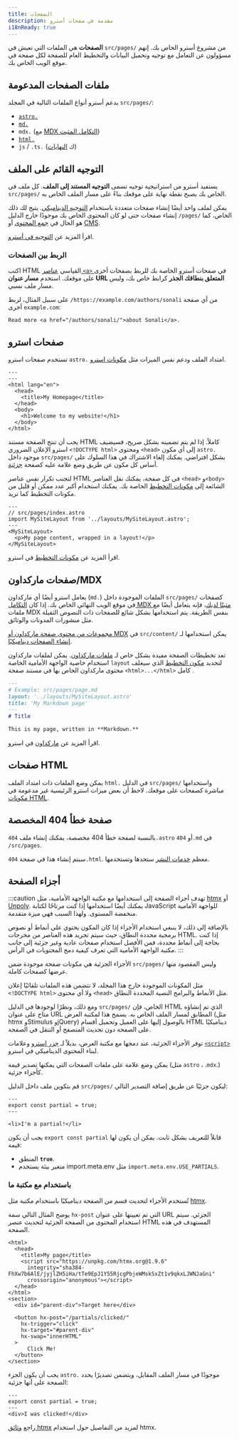 ```yaml
---
title: الصفحات
description: مقدمة في صفحات أسترو
i18nReady: true
---
```



**الصفحات** هي الملفات التي تعيش في `src/pages/` من مشروع أسترو الخاص بك. إنهم مسؤولون عن التعامل مع توجيه وتحميل البيانات والتخطيط العام للصفحة لكل صفحة في موقع الويب الخاص بك.

## ملفات الصفحات المدعومة 

يدعم أسترو أنواع الملفات التالية في المجلد `src/pages/`:
- [`astro.`](#astro-pages)
- [`md.`](#markdownmdx-pages)
- `mdx.` (مع [MDX التكامل المثبت](/ar/guides/integrations-guide/mdx/#installation))
- [`html.`](#html-pages)
- `js` / `.ts.` (ك [النهايات](/ar/guides/endpoints/))

## التوجيه القائم على الملف

يستفيد أسترو من استراتيجية توجيه تسمى **التوجيه المستند إلى الملف**. كل ملف في `src/pages/` الخاص بك يصبح نقطة نهاية على موقعك بناءً على مسار الملف الخاص به.

يمكن لملف واحد أيضًا إنشاء صفحات متعددة باستخدام [التوجيه الديناميكي](/ar/guides/routing/#dynamic-routes). يتيح لك ذلك إنشاء صفحات حتى لو كان المحتوى الخاص بك موجودًا خارج الدليل `/pages/` الخاص، كما هو الحال في [جمع المحتوى](/ar/guides/content-collections/) أو [CMS](/ar/guides/cms/).

<ReadMore>اقرأ المزيد عن [التوجيه في أسترو](/ar/guides/routing/).</ReadMore>

### الربط بين الصفحات

اكتب HTML القياسي [عناصر `<a>` ](https://developer.mozilla.org/en-US/docs/Web/HTML/Element/a) في صفحات أسترو الخاصة بك للربط بصفحات أخرى على موقعك. استخدم **مسار عنوان URL المتعلق بنطاقك الجذر** كرابط خاص بك، وليس مسار ملف نسبي.

على سبيل المثال، لربط `/https://example.com/authors/sonali` من أي صفحة أخرى `example.com`:

```astro title="src/pages/index.astro"
Read more <a href="/authors/sonali/">about Sonali</a>.
```

## صفحات استرو

تستخدم صفحات استرو `astro.` امتداد الملف ودعم نفس الميزات مثل [مكونات استرو](/ar/basics/astro-components/).

```astro title="src/pages/index.astro"
---
---
<html lang="en">
  <head>
    <title>My Homepage</title>
  </head>
  <body>
    <h1>Welcome to my website!</h1>
  </body>
</html>
```

يجب أن تنتج الصفحة مستند HTML كاملاً. إذا لم يتم تضمينه بشكل صريح، فسيضيف استرو الإعلان الضروري `<!DOCTYPE html>` ومحتوى `<head>` إلى أي مكون `astro.` موجود داخل `src/pages/` بشكل افتراضي. يمكنك إلغاء الاشتراك في هذا السلوك على أساس كل مكون عن طريق وضع علامة عليه كصفحة [جزئية](#page-partials).

لتجنب تكرار نفس عناصر HTML في كل صفحة، يمكنك نقل العناصر `<head>` و`<body>` الشائعة إلى [مكونات التخطيط](/ar/basics/layouts/) الخاصة بك. يمكنك استخدام أكبر عدد ممكن أو قليل من مكونات التخطيط كما تريد.

```astro {3} /</?MySiteLayout>/
---
// src/pages/index.astro
import MySiteLayout from '../layouts/MySiteLayout.astro';
---
<MySiteLayout>
  <p>My page content, wrapped in a layout!</p>
</MySiteLayout>
```

<ReadMore>اقرأ المزيد عن [مكونات التخطيط](/ar/basics/layouts/) في استرو.</ReadMore>

## صفحات ماركداون/MDX

يعامل استرو أيضًا أي ماركداون (`md.`) الملفات الموجودة داخل `src/pages/` كصفحات في موقع الويب النهائي الخاص بك. إذا كان [ التكامل MDX مثبتًا لديك](/ar/guides/integrations-guide/mdx/#installation)، فإنه يتعامل أيضًا مع ملفات MDX بنفس الطريقة. يتم استخدامها بشكل شائع للصفحات ذات النصوص الثقيلة مثل منشورات المدونات والوثائق.

[مجموعات من محتوى صفحة ماركداون أو MDX](/ar/guides/content-collections/) في `src/content/` يمكن استخدامها لـ [إنشاء الصفحات ديناميكيًا](/ar/guides/routing/#dynamic-routes).

تعد تخطيطات الصفحة مفيدة بشكل خاص لـ [ملفات ماركداون](#markdownmdx-pages). يمكن لملفات ماركداون استخدام خاصية الواجهة الأمامية الخاصة `layout` لتحديد [مكون التخطيط](/ar/basics/layouts/) الذي سيغلف محتوى ماركداون الخاص بها في مستند صفحة `<html>...</html>` كامل .

```md {3}
---
# Example: src/pages/page.md
layout: '../layouts/MySiteLayout.astro'
title: 'My Markdown page'
---
# Title

This is my page, written in **Markdown.**
```

<ReadMore>اقرأ المزيد عن [ماركداون](/ar/guides/markdown-content/) في استرو.</ReadMore>

## صفحات HTML

يمكن وضع الملفات ذات امتداد الملف `html.` في الدليل `src/pages/` واستخدامها مباشرة كصفحات على موقعك. لاحظ أن بعض ميزات استرو الرئيسية غير مدعومة في [مكونات HTML](/ar/basics/astro-components/#html-components).

## صفحة خطأ 404 المخصصة

بالنسبة لصفحة خطأ 404 مخصصة، يمكنك إنشاء ملف `404.astro` أو `404.md` في `/src/pages`.

سيتم إنشاء هذا في صفحة `404.html`. معظم [خدمات النشر](/ar/guides/deploy/) ستجدها وتستخدمها.

## أجزاء الصفحة

<p><Since v="3.4.0" /></p>

:::caution
تهدف أجزاء الصفحة إلى استخدامها مع مكتبة الواجهة الأمامية، مثل [htmx](https://htmx.org/) أو [Unpoly](https://unpoly.com/). يمكنك أيضًا استخدامها إذا كنت مرتاحًا لكتابة JavaScript للواجهة الأمامية منخفضة المستوى. ولهذا السبب فهي ميزة متقدمة.

بالإضافة إلى ذلك، لا ينبغي استخدام الأجزاء إذا كان المكون يحتوي على أنماط أو نصوص برمجية محددة النطاق، حيث سيتم تجريد هذه العناصر من مخرجات HTML. إذا كنت بحاجة إلى أنماط محددة، فمن الأفضل استخدام صفحات عادية وغير جزئية إلى جانب مكتبة الواجهة الأمامية التي تعرف كيفية دمج المحتويات في الرأس.
:::

الأجزاء الجزئية هي مكونات صفحة موجودة ضمن `src/pages/` وليس المقصود منها عرضها كصفحات كاملة.

مثل المكونات الموجودة خارج هذا المجلد، لا تتضمن هذه الملفات تلقائيًا إعلان `<!DOCTYPE html>` ولا أي محتوى `<head>` مثل الأنماط والبرامج النصية المحددة النطاق.

ومع ذلك، ونظرًا لوجودها في الدليل `src/pages/` الخاص، فإن HTML الذي تم إنشاؤه متاح على عنوان URL المطابق لمسار الملف الخاص به. يسمح هذا لمكتبة العرض (مثل htmx وStimulus وjQuery) بالوصول إليها على العميل وتحميل أقسام HTML ديناميكيًا على الصفحة دون تحديث المتصفح أو التنقل في الصفحة.

توفر الأجزاء الجزئية، عند دمجها مع مكتبة العرض، بديلاً لـ [جزر استرو](/ar/concepts/islands/) وعلامات [`<script>`](/ar/guides/client-side-scripts/) لبناء المحتوى الديناميكي في استرو.

يمكن وضع علامة على ملفات الصفحات التي يمكنها تصدير قيمة (مثل `astro` ، .`mdx`.) كأجزاء جزئية.

قم بتكوين ملف داخل الدليل `src/pages/` ليكون جزئيًا عن طريق إضافة التصدير التالي:

```astro title="src/pages/partial.astro" ins={2}
---
export const partial = true;
---

<li>I'm a partial!</li>
```

يجب أن يكون `export const partial` قابلاً للتعريف بشكل ثابت. يمكن أن يكون لها قيمة:

- المنطق __`true`__.
- متغير بيئة يستخدم import.meta.env مثل `import.meta.env.USE_PARTIALS`.

### باستخدام مع مكتبة ما

 تُستخدم الأجزاء لتحديث قسم من الصفحة ديناميكيًا باستخدام مكتبة مثل [htmx](https://htmx.org/).

  يوضح المثال التالي سمة `hx-post` التي تم تعيينها على عنوان URL الجزئي. سيتم استخدام المحتوى من الصفحة الجزئية لتحديث عنصر HTML المستهدف في هذه الصفحة.

```astro title="src/pages/index.astro" 'hx-post="/partials/clicked/"'
<html>
  <head>
    <title>My page</title>
    <script src="https://unpkg.com/htmx.org@1.9.6"
      integrity="sha384-FhXw7b6AlE/jyjlZH5iHa/tTe9EpJ1Y55RjcgPbjeWMskSxZt1v9qkxLJWNJaGni"
      crossorigin="anonymous"></script>
  </head>
</html>
<section>
  <div id="parent-div">Target here</div>

  <button hx-post="/partials/clicked/"
    hx-trigger="click"
    hx-target="#parent-div"
    hx-swap="innerHTML"
  >
      Click Me!
  </button>
</section>
```

يجب أن يكون الجزء `astro.` موجودًا في مسار الملف المقابل، ويتضمن تصديرًا يحدد الصفحة على أنها جزئية:

```astro title="src/pages/partials/clicked.astro" {2}
---
export const partial = true;
---
<div>I was clicked!</div>
```

راجع [وثائق htmx](https://htmx.org/docs/) لمزيد من التفاصيل حول استخدام htmx.
